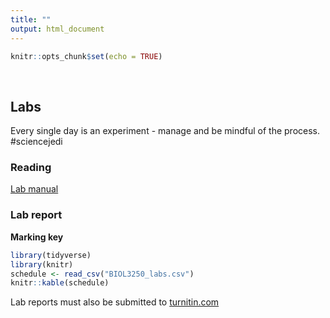 ```yaml
---
title: ""
output: html_document
---
```


```r
knitr::opts_chunk$set(echo = TRUE)
```
<br>

## Labs  
Every single day is an experiment - manage and be mindful of the process. #sciencejedi  

### Reading  
[Lab manual](https://figshare.com/articles/An_experimental_design_cookbook/9728204)  

### Lab report
**Marking key**  

```r
library(tidyverse)
library(knitr)
schedule <- read_csv("BIOL3250_labs.csv")
knitr::kable(schedule)
```

Lab reports must also be submitted to [turnitin.com](https://www.turnitin.com)

